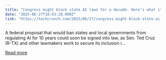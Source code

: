 ```yaml
---
title: "Congress might block state AI laws for a decade. Here’s what it means."
date: "2025-06-27T18:43:28.000Z"
link: "https://techcrunch.com/2025/06/27/congress-might-block-state-ai-laws-for-a-decade-heres-what-it-means/"
---
```


A federal proposal that would ban states and local governments from regulating AI for 10 years could soon be signed into law, as Sen. Ted Cruz (R-TX) and other lawmakers work to secure its inclusion i...

[Read more](https://techcrunch.com/2025/06/27/congress-might-block-state-ai-laws-for-a-decade-heres-what-it-means/)
